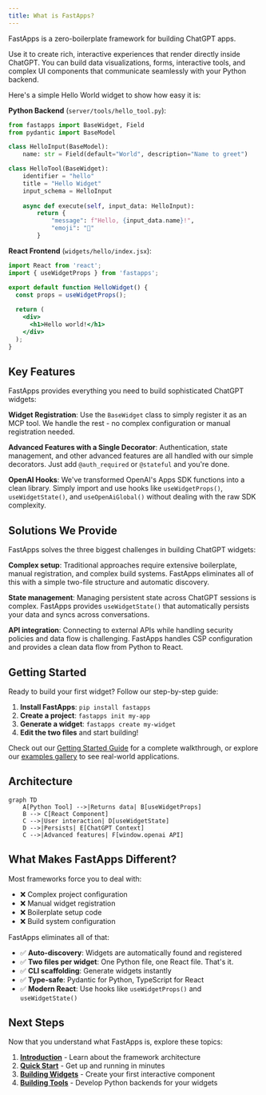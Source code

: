 ```yaml
---
title: What is FastApps?
---
```


FastApps is a zero-boilerplate framework for building ChatGPT apps.

Use it to create rich, interactive experiences that render directly inside ChatGPT. You can build data visualizations, forms, interactive tools, and complex UI components that communicate seamlessly with your Python backend.

Here's a simple Hello World widget to show how easy it is:

**Python Backend** (`server/tools/hello_tool.py`):
```python
from fastapps import BaseWidget, Field
from pydantic import BaseModel

class HelloInput(BaseModel):
    name: str = Field(default="World", description="Name to greet")

class HelloTool(BaseWidget):
    identifier = "hello"
    title = "Hello Widget"
    input_schema = HelloInput
    
    async def execute(self, input_data: HelloInput):
        return {
            "message": f"Hello, {input_data.name}!",
            "emoji": "👋"
        }
```

**React Frontend** (`widgets/hello/index.jsx`):
```jsx
import React from 'react';
import { useWidgetProps } from 'fastapps';

export default function HelloWidget() {
  const props = useWidgetProps();
  
  return (
    <div>
      <h1>Hello world!</h1>
    </div>
  );
}
```

## Key Features

FastApps provides everything you need to build sophisticated ChatGPT widgets:

**Widget Registration**: Use the `BaseWidget` class to simply register it as an MCP tool. We handle the rest - no complex configuration or manual registration needed.

**Advanced Features with a Single Decorator**: Authentication, state management, and other advanced features are all handled with our simple decorators. Just add `@auth_required` or `@stateful` and you're done.

**OpenAI Hooks**: We've transformed OpenAI's Apps SDK functions into a clean library. Simply import and use hooks like `useWidgetProps()`, `useWidgetState()`, and `useOpenAiGlobal()` without dealing with the raw SDK complexity.

## Solutions We Provide

FastApps solves the three biggest challenges in building ChatGPT widgets:

**Complex setup**: Traditional approaches require extensive boilerplate, manual registration, and complex build systems. FastApps eliminates all of this with a simple two-file structure and automatic discovery.

**State management**: Managing persistent state across ChatGPT sessions is complex. FastApps provides `useWidgetState()` that automatically persists your data and syncs across conversations.

**API integration**: Connecting to external APIs while handling security policies and data flow is challenging. FastApps handles CSP configuration and provides a clean data flow from Python to React.

## Getting Started

Ready to build your first widget? Follow our step-by-step guide:

1. **Install FastApps**: `pip install fastapps`
2. **Create a project**: `fastapps init my-app`
3. **Generate a widget**: `fastapps create my-widget`
4. **Edit the two files** and start building!

Check out our [Getting Started Guide](/blog/tutorials/getting-started) for a complete walkthrough, or explore our [examples gallery](/docs/examples) to see real-world applications.

## Architecture

```mermaid
graph TD
    A[Python Tool] -->|Returns data| B[useWidgetProps]
    B --> C[React Component]
    C -->|User interaction| D[useWidgetState]
    D -->|Persists| E[ChatGPT Context]
    C -->|Advanced features| F[window.openai API]
```

## What Makes FastApps Different?

Most frameworks force you to deal with:
- ❌ Complex project configuration
- ❌ Manual widget registration
- ❌ Boilerplate setup code
- ❌ Build system configuration

FastApps eliminates all of that:
- ✅ **Auto-discovery**: Widgets are automatically found and registered
- ✅ **Two files per widget**: One Python file, one React file. That's it.
- ✅ **CLI scaffolding**: Generate widgets instantly
- ✅ **Type-safe**: Pydantic for Python, TypeScript for React
- ✅ **Modern React**: Use hooks like `useWidgetProps()` and `useWidgetState()`

## Next Steps

Now that you understand what FastApps is, explore these topics:

1. **[Introduction](/docs/introduction)** - Learn about the framework architecture
2. **[Quick Start](/docs/quickstart)** - Get up and running in minutes
3. **[Building Widgets](/docs/widgets)** - Create your first interactive component
4. **[Building Tools](/docs/tools)** - Develop Python backends for your widgets
